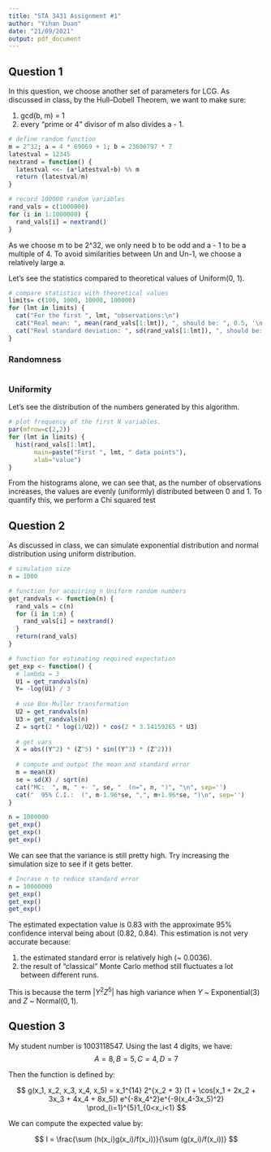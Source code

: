 ```yaml
---
title: "STA 3431 Assignment #1"
author: "Yihan Duan"
date: "21/09/2021"
output: pdf_document
---
```


## Question 1

In this question, we choose another set of parameters for LCG. As discussed in
class, by the Hull–Dobell Theorem, we want to make sure:

1. gcd(b, m) = 1
2. every "prime or 4" divisor of m also divides a - 1.

```R
# define random function
m = 2^32; a = 4 * 69069 + 1; b = 23606797 * 7 
latestval = 12345
nextrand = function() {
  latestval <<- (a*latestval+b) %% m
  return (latestval/m)
}

# record 100000 random variables
rand_vals = c(1000000)
for (i in 1:1000000) {
  rand_vals[i] = nextrand()
}
```

As we choose m to be 2^32, we only need b to be odd and a - 1 to be a multiple
of 4. To avoid similarities between Un and Un-1, we choose a relatively large a.

Let's see the statistics compared to theoretical values of Uniform(0, 1).

```R
# compare statistics with theoretical values
limits= c(100, 1000, 10000, 100000)
for (lmt in limits) {
  cat("For the first ", lmt, "observations:\n")
  cat("Real mean: ", mean(rand_vals[1:lmt]), ", should be: ", 0.5, '\n')
  cat("Real standard deviation: ", sd(rand_vals[1:lmt]), ", should be: ", sqrt(1/12), '\n')
}
```

### Randomness



```R
```

### Uniformity

Let's see the distribution of the numbers generated by this algorithm.

```R
# plot frequency of the first N variables.
par(mfrow=c(2,2))
for (lmt in limits) {
  hist(rand_vals[1:lmt], 
       main=paste("First ", lmt, " data points"), 
       xlab="value")
}
```

From the histograms alone, we can see that, as the number of observations
increases, the values are evenly (uniformly) distributed between 0 and 1. To
quantify this, we perform a Chi squared test 

## Question 2

As discussed in class, we can simulate exponential distribution and normal 
distribution using uniform distribution.

```R
# simulation size
n = 1000

# function for acquiring n Uniform random numbers
get_randvals <- function(n) {
  rand_vals = c(n)
  for (i in 1:n) {
    rand_vals[i] = nextrand()
  }
  return(rand_vals)
}

# function for estimating required expectation
get_exp <- function() {
  # lambda = 3
  U1 = get_randvals(n)
  Y= -log(U1) / 3
  
  # use Box-Muller transformation
  U2 = get_randvals(n)
  U3 = get_randvals(n)
  Z = sqrt(2 * log(1/U2)) * cos(2 * 3.14159265 * U3)
  
  # get vars
  X = abs((Y^2) * (Z^5) * sin((Y^3) * (Z^2)))
  
  # compute and output the mean and standard error
  m = mean(X)
  se = sd(X) / sqrt(n)
  cat("MC:  ", m, " +- ", se, "  (n=", n, ")", "\n", sep='')
  cat("  95% C.I.:  (", m-1.96*se, ",", m+1.96*se, ")\n", sep='')
}

n = 1000000
get_exp()
get_exp()
get_exp()
```

We can see that the variance is still pretty high. Try increasing the simulation
size to see if it gets better.

```R
# Incrase n to reduce standard error
n = 10000000
get_exp()
get_exp()
get_exp()
```

The estimated expectation value is 0.83 with the approximate 95% confidence interval being
about (0.82, 0.84). This estimation is not very accurate because:

1. the estimated standard error is relatively high (~ 0.0036). 
2. the result of "classical" Monte Carlo method still fluctuates a lot between 
different runs.

This is because the term $|Y^2Z^5|$ has high variance when 
$Y$ ~ $\text{Exponential}(3)$ and $Z$ ~ $\text{Normal}(0,1)$.


## Question 3

My student number is 1003118547. Using the last 4 digits, we have:
$$ A = 8, B = 5, C = 4, D = 7 $$

Then the function is defined by:

$$
g(x_1, x_2, x_3, x_4, x_5) = x_1^{14} 2^{x_2 + 3} (1 + \cos[x_1 + 2x_2 + 3x_3 + 4x_4 + 8x_5]) e^{-8x_4^2}e^{-9(x_4-3x_5)^2} \prod_{i=1}^{5}1_{0<x_i<1}
$$

We can compute the expected value by:

$$
I = \frac{\sum (h(x_i)g(x_i)/f(x_i))}{\sum (g(x_i)/f(x_i))}
$$




